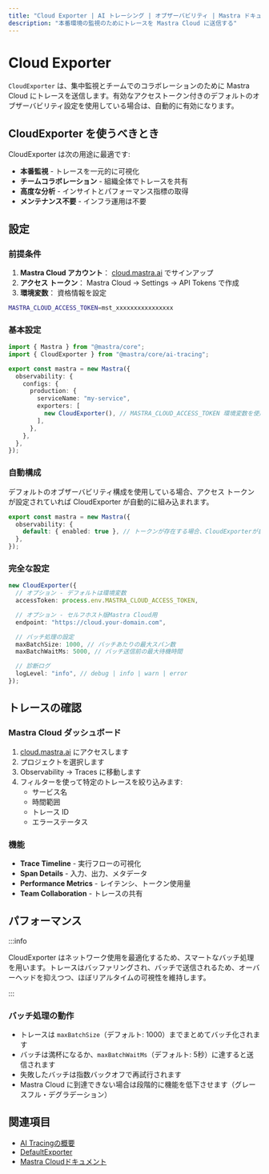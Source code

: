 ```yaml
---
title: "Cloud Exporter | AI トレーシング | オブザーバビリティ | Mastra ドキュメント"
description: "本番環境の監視のためにトレースを Mastra Cloud に送信する"
---
```


# Cloud Exporter

`CloudExporter` は、集中監視とチームでのコラボレーションのために Mastra Cloud にトレースを送信します。有効なアクセストークン付きのデフォルトのオブザーバビリティ設定を使用している場合は、自動的に有効になります。

## CloudExporter を使うべきとき

CloudExporter は次の用途に最適です:

- **本番監視** - トレースを一元的に可視化
- **チームコラボレーション** - 組織全体でトレースを共有
- **高度な分析** - インサイトとパフォーマンス指標の取得
- **メンテナンス不要** - インフラ運用は不要

## 設定

### 前提条件

1. **Mastra Cloud アカウント**： [cloud.mastra.ai](https://cloud.mastra.ai) でサインアップ
2. **アクセス トークン**： Mastra Cloud → Settings → API Tokens で作成
3. **環境変数**： 資格情報を設定

```bash title=".env"
MASTRA_CLOUD_ACCESS_TOKEN=mst_xxxxxxxxxxxxxxxx
```


### 基本設定

```typescript title="src/mastra/index.ts"
import { Mastra } from "@mastra/core";
import { CloudExporter } from "@mastra/core/ai-tracing";

export const mastra = new Mastra({
  observability: {
    configs: {
      production: {
        serviceName: "my-service",
        exporters: [
          new CloudExporter(), // MASTRA_CLOUD_ACCESS_TOKEN 環境変数を使用します
        ],
      },
    },
  },
});
```


### 自動構成

デフォルトのオブザーバビリティ構成を使用している場合、アクセス トークンが設定されていれば CloudExporter が自動的に組み込まれます。

```typescript
export const mastra = new Mastra({
  observability: {
    default: { enabled: true }, // トークンが存在する場合、CloudExporterが自動的に含まれます
  },
});
```


### 完全な設定

```typescript
new CloudExporter({
  // オプション - デフォルトは環境変数
  accessToken: process.env.MASTRA_CLOUD_ACCESS_TOKEN,

  // オプション - セルフホスト版Mastra Cloud用
  endpoint: "https://cloud.your-domain.com",

  // バッチ処理の設定
  maxBatchSize: 1000, // バッチあたりの最大スパン数
  maxBatchWaitMs: 5000, // バッチ送信前の最大待機時間

  // 診断ログ
  logLevel: "info", // debug | info | warn | error
});
```


## トレースの確認

### Mastra Cloud ダッシュボード

1. [cloud.mastra.ai](https://cloud.mastra.ai) にアクセスします
2. プロジェクトを選択します
3. Observability → Traces に移動します
4. フィルターを使って特定のトレースを絞り込みます:
   - サービス名
   - 時間範囲
   - トレース ID
   - エラーステータス

### 機能

- **Trace Timeline** - 実行フローの可視化
- **Span Details** - 入力、出力、メタデータ
- **Performance Metrics** - レイテンシ、トークン使用量
- **Team Collaboration** - トレースの共有

## パフォーマンス

:::info

CloudExporter はネットワーク使用を最適化するため、スマートなバッチ処理を用います。トレースはバッファリングされ、バッチで送信されるため、オーバーヘッドを抑えつつ、ほぼリアルタイムの可視性を維持します。

:::

### バッチ処理の動作

- トレースは `maxBatchSize`（デフォルト: 1000）までまとめてバッチ化されます
- バッチは満杯になるか、`maxBatchWaitMs`（デフォルト: 5秒）に達すると送信されます
- 失敗したバッチは指数バックオフで再試行されます
- Mastra Cloud に到達できない場合は段階的に機能を低下させます（グレースフル・デグラデーション）

## 関連項目

- [AI Tracingの概要](/docs/observability/ai-tracing/overview)
- [DefaultExporter](/docs/observability/ai-tracing/exporters/default)
- [Mastra Cloudドキュメント](https://cloud.mastra.ai/docs)